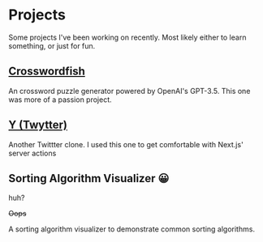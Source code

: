 
# Projects

Some projects I've been working on recently. Most likely either to learn something, or just for fun.

## [Crosswordfish](https://crosswordfish.vercel.app)

An crossword puzzle generator powered by OpenAI's GPT-3.5. This one was more of a passion project.

<GithubStatsCard variant="repo" repo="crosswordfish" />

## [Y (Twytter)](https://twytter-1.vercel.app)

Another Twittter clone. I used this one to get comfortable with Next.js' server actions

<GithubStatsCard variant="repo" repo="y" />

## Sorting Algorithm Visualizer :grinning:

huh?

~~Oops~~

A sorting algorithm visualizer to demonstrate common sorting algorithms.

<GithubStatsCard variant="repo" repo="algorithm-visualizer" />
